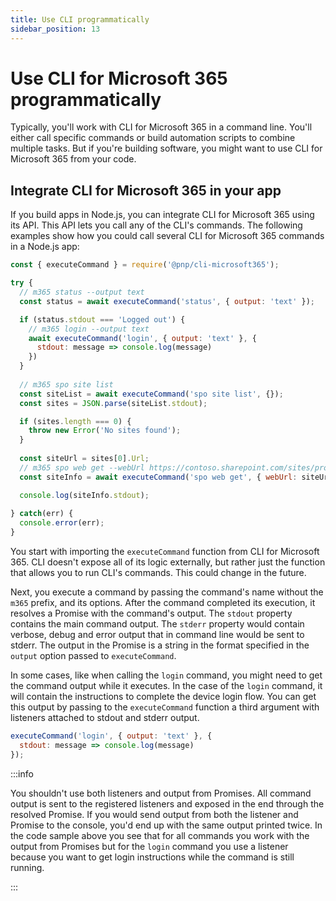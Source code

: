 ```yaml
---
title: Use CLI programmatically
sidebar_position: 13
---
```


# Use CLI for Microsoft 365 programmatically

Typically, you'll work with CLI for Microsoft 365 in a command line. You'll either call specific commands or build automation scripts to combine multiple tasks. But if  you're building software, you might want to use CLI for Microsoft 365 from your code.

## Integrate CLI for Microsoft 365 in your app

If you build apps in Node.js, you can integrate CLI for Microsoft 365 using its API. This API lets you call any of the CLI's commands. The following examples show how you could call several CLI for Microsoft 365 commands in a Node.js app:

```javascript
const { executeCommand } = require('@pnp/cli-microsoft365');

try {
  // m365 status --output text
  const status = await executeCommand('status', { output: 'text' });

  if (status.stdout === 'Logged out') {
    // m365 login --output text
    await executeCommand('login', { output: 'text' }, {
      stdout: message => console.log(message)
    })
  }
  
  // m365 spo site list
  const siteList = await executeCommand('spo site list', {});
  const sites = JSON.parse(siteList.stdout);

  if (sites.length === 0) {
    throw new Error('No sites found');
  }
  
  const siteUrl = sites[0].Url;
  // m365 spo web get --webUrl https://contoso.sharepoint.com/sites/project-x --withGroups
  const siteInfo = await executeCommand('spo web get', { webUrl: siteUrl, withGroups: true });

  console.log(siteInfo.stdout);
  
} catch(err) {
  console.error(err);
}
```

You start with importing the `executeCommand` function from CLI for Microsoft 365. CLI doesn't expose all of its logic externally, but rather just the function that allows you to run CLI's commands. This could change in the future.

Next, you execute a command by passing the command's name without the `m365` prefix, and its options. After the command completed its execution, it resolves a Promise with the command's output. The `stdout` property contains the main command output. The `stderr` property would contain verbose, debug and error output that in command line would be sent to stderr. The output in the Promise is a string in the format specified in the `output` option passed to `executeCommand`.

In some cases, like when calling the `login` command, you might need to get the command output while it executes. In the case of the `login` command, it will contain the instructions to complete the device login flow. You can get this output by passing to the `executeCommand` function a third argument with listeners attached to stdout and stderr output.

```javascript
executeCommand('login', { output: 'text' }, {
  stdout: message => console.log(message)
});
```

:::info

You shouldn't use both listeners and output from Promises. All command output is sent to the registered listeners and exposed in the end through the resolved Promise. If you would send output from both the listener and Promise to the console, you'd end up with the same output printed twice. In the code sample above you see that for all commands you work with the output from Promises but for the `login` command you use a listener because you want to get login instructions while the command is still running.

:::

